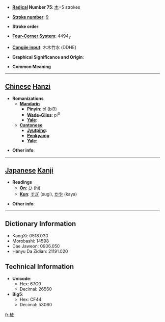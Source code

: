 * '''[[Wiktionary:Chinese radical index| Radical]] Number 75''': [[Wiktionary:Chinese radical index 木|木]]+5 strokes

* '''[[Wiktionary:Chinese total strokes index|Stroke number]]''': [[Wiktionary:Chinese total strokes index 9|9]]

* '''Stroke order''': 

* '''[[Wiktionary:Chinese four corner index|Four-Corner System]]''': 4494<sub>7</sub>

* '''[[Wiktionary:Chinese Cangjie index|Cangjie input]]''': 木木竹水 (DDHE)

* '''Graphical Significance and Origin''': 

* '''Common Meaning'''

----

== [[Chinese]] [[Hanzi]] ==

* '''Romanizations'''
** '''[[Mandarin]]'''
*** '''[[Pinyin]]''': bǐ (bi3)
*** '''[[Wade-Giles]]''': pi<sup>3</sup>
*** '''[[Yale]]''': 
** '''[[Cantonese]]'''
*** '''[[Jyutping]]''':
*** '''[[Penkyamp]]''': 
*** '''[[Yale]]''': 

* '''Other info''': 

----

== [[Japanese]] [[Kanji]] ==

* '''Readings'''
** '''[[On]]''': [[ひ]] (hi)
** '''[[Kun]]''': [[すぎ]] (sugi), [[かや]] (kaya)

* '''Other info''':  

----

== Dictionary Information ==

* KangXi: 0518.030
* Morobashi: 14598
* Dae Jaweon: 0906.050
* Hanyu Da Zidian: 21191.020

== Technical Information ==

* '''Unicode''':
** Hex: 67C0
** Decimal: 26560
* '''Big5''':
** Hex: CF44
** Decimal: 53060

[[fr:柀]]